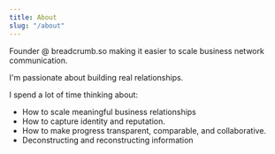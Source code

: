 ```yaml
---
title: About
slug: "/about"
---
```


Founder @ breadcrumb.so making it easier to scale business network communication.

I'm passionate about building real relationships.

I spend a lot of time thinking about:
- How to scale meaningful business relationships
- How to capture identity and reputation.
- How to make progress transparent, comparable, and collaborative.
- Deconstructing and reconstructing information
